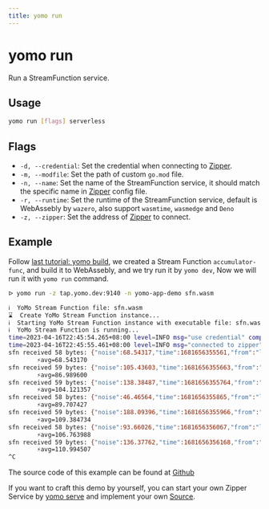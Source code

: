 ```yaml
---
title: yomo run
---
```


# yomo run

Run a StreamFunction service.

## Usage

```bash
yomo run [flags] serverless
```

## Flags

- `-d, --credential`: Set the credential when connecting to [Zipper][zipper].
- `-m, --modfile`: Set the path of custom `go.mod` file.
- `-n, --name`: Set the name of the StreamFunction service, it should match the specific name in [Zipper][zipper] config file.
- `-r, --runtime`: Set the runtime of the StreamFunction service, default is WebAssebly by `wazero`, also support `wasmtime`, `wasmedge` and `Deno`
- `-z, --zipper`: Set the address of [Zipper][zipper] to connect.

## Example

Follow [last tutorial: yomo build](./build#example), we created a Stream Function `accumulator-func`, and build it to WebAssebly, and we try run it by `yomo dev`, Now we will run it with `yomo run` command.

```bash
ᐅ yomo run -z tap.yomo.dev:9140 -n yomo-app-demo sfn.wasm

ℹ️  YoMo Stream Function file: sfn.wasm
⌛  Create YoMo Stream Function instance...
ℹ️  Starting YoMo Stream Function instance with executable file: sfn.wasm. Zipper: [tap.yomo.dev:9140].
ℹ️  YoMo Stream Function is running...
time=2023-04-16T22:45:54.265+08:00 level=INFO msg="use credential" component="Stream Function" client_id=jHp0g18hmjk_fL0SvH_6X client_name=yomo-app-demo credential_name=none
time=2023-04-16T22:45:55.461+08:00 level=INFO msg="connected to zipper" component="Stream Function" client_id=jHp0g18hmjk_fL0SvH_6X client_name=yomo-app-demo zipper_addr=tap.yomo.dev:9140
sfn received 58 bytes: {"noise":68.54317,"time":1681656355561,"from":"localhost"}
        ⚡️avg=68.543170
sfn received 59 bytes: {"noise":105.43603,"time":1681656355663,"from":"localhost"}
        ⚡️avg=86.989600
sfn received 59 bytes: {"noise":138.38487,"time":1681656355764,"from":"localhost"}
        ⚡️avg=104.121357
sfn received 58 bytes: {"noise":46.46564,"time":1681656355865,"from":"localhost"}
        ⚡️avg=89.707427
sfn received 59 bytes: {"noise":188.09396,"time":1681656355966,"from":"localhost"}
        ⚡️avg=109.384734
sfn received 58 bytes: {"noise":93.66026,"time":1681656356067,"from":"localhost"}
        ⚡️avg=106.763988
sfn received 59 bytes: {"noise":136.37762,"time":1681656356168,"from":"localhost"}
        ⚡️avg=110.994507
^C
```

The source code of this example can be found at [Github](https://github.com/fanweixiao/yomo-wasi-sfn-demo)

If you want to craft this demo by yourself, you can start your own Zipper Service by [yomo serve](./zipper) and implement your own [Source](/docs/api/source#example).

[zipper]: ./zipper